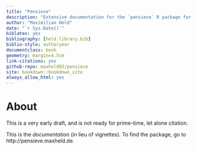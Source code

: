 ```yaml
--- 
title: "Pensieve"
description: "Extensive documentation for the `pensieve` R package for the scientific study of human subjectivity."
author: "Maximilian Held"
date: "`r Sys.Date()`"
biblatex: yes
bibliography: [held_library.bib]
biblio-style: authoryear
documentclass: book
geometry: margin=4.5cm
link-citations: yes
github-repo: maxheld83/pensieve
site: bookdown::bookdown_site
always_allow_html: yes
---
```


# About {-}

This is a very early draft, and is not ready for prime-time, let alone citation.

This is the *documentation* (in lieu of vignettes).
To find the package, go to http://pensieve.maxheld.de.
